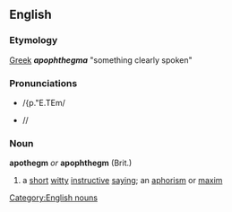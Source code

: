 ==English==
=== Etymology ===
[[Greek]] '''''apophthegma''''' "something clearly spoken"
=== Pronunciations ===
*{{SAMPA}} /{p."E.TEm/
*{{IPAlink}} /{{IPA|æp.ˈɛ.ðɛm}}/
===Noun===
'''apothegm''' ''or'' '''apophthegm''' (Brit.)
#a [[short]] [[witty]] [[instructive]] [[saying]]; an [[aphorism]] or [[maxim]]
[[Category:English nouns]]